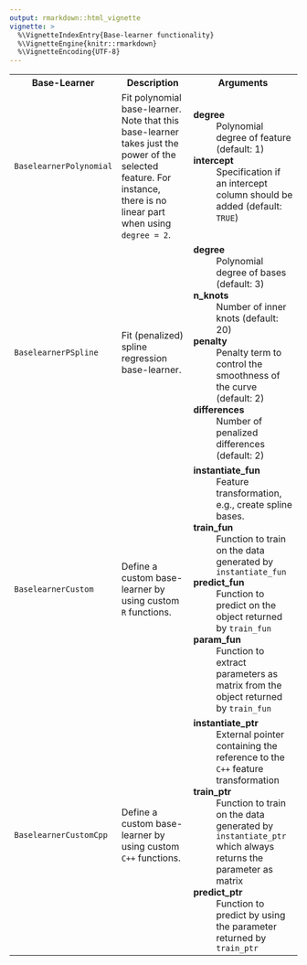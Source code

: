 ```yaml
---
output: rmarkdown::html_vignette
vignette: >
  %\VignetteIndexEntry{Base-learner functionality}
  %\VignetteEngine{knitr::rmarkdown}
  %\VignetteEncoding{UTF-8}
---
```



<table>
  <tr>
    <th>Base-Learner</th>
    <th>Description</th>
    <th>Arguments</th>
  </tr>
  <tr>
    <td><code>BaselearnerPolynomial</code></td>
    <td>
      Fit polynomial base-learner. Note that this base-learner takes just the power of the selected feature. For instance, there is no linear part when using <code>degree = 2</code>.
    </td>
    <td>
      <dt><b>degree</b></dt> <dd>Polynomial degree of feature (default: 1)</dd>
      <dt><b>intercept</b></dt> <dd>Specification if an intercept column should be added (default: <code>TRUE</code>)</dd>
    </td>
  </tr>
  <tr>
    <td><code>BaselearnerPSpline</code></td>
    <td>Fit (penalized) spline regression base-learner.</td>
    <td>
      <dt><b>degree</b></dt> <dd>Polynomial degree of bases (default: 3)</dd>
      <dt><b>n_knots</b></dt> <dd>Number of inner knots (default: 20)</dd>
      <dt><b>penalty</b></dt> <dd>Penalty term to control the smoothness of the curve (default: 2)</dd>
      <dt><b>differences</b></dt> <dd>Number of penalized differences (default: 2)</dd>
    </td>
  </tr>
  <tr>
    <td><code>BaselearnerCustom</code></td>
    <td>Define a custom base-learner by using custom <code>R</code> functions.</td>
    <td>
      <dt><b>instantiate_fun</b></dt> <dd>Feature transformation, e.g., create spline bases.</dd>
      <dt><b>train_fun</b></dt> <dd>Function to train on the data generated by <code>instantiate_fun</code></dd>
      <dt><b>predict_fun</b></dt> <dd>Function to predict on the object returned by <code>train_fun</code></dd>
      <dt><b>param_fun</b></dt> <dd>Function to extract parameters as matrix from the object returned by <code>train_fun</code></dd>
    </td>
  </tr>
  <tr>
    <td><code>BaselearnerCustomCpp</code></td>
    <td>Define a custom base-learner by using custom <code>C++</code> functions.</td>
    <td>
      <dt><b>instantiate_ptr</b></dt> <dd>External pointer containing the reference to the <code>C++</code> feature transformation</dd>
      <dt><b>train_ptr</b></dt> <dd>Function to train on the data generated by <code>instantiate_ptr</code> which always returns the parameter as matrix</dd>
      <dt><b>predict_ptr</b></dt> <dd>Function to predict by using the parameter returned by <code>train_ptr</code></dd>
    </td>
  </tr>
</table>